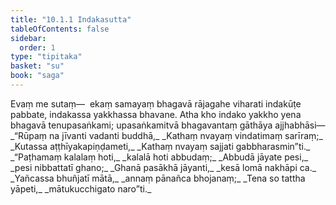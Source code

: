 ```yaml
---
title: "10.1.1 Indakasutta"
tableOfContents: false
sidebar:
  order: 1
type: "tipitaka"
basket: "su"
book: "saga"
---
```



<DynamicBreadcrumb />

<Division number="235" book="saga" bookNo="12" page="208">

<Paragraph number="1451" book="saga">
Evaṃ me sutaṃ—  ekaṃ samayaṃ bhagavā rājagahe viharati indakūṭe pabbate, indakassa yakkhassa bhavane. Atha kho indako yakkho yena bhagavā tenupasaṅkami; upasaṅkamitvā bhagavantaṃ gāthāya ajjhabhāsi—
</Paragraph>

<Paragraph number="1452" type="verses" book="saga">
_“Rūpaṃ na jīvanti vadanti buddhā,_  
_Kathaṃ nvayaṃ vindatimaṃ sarīraṃ;_  
_Kutassa aṭṭhīyakapiṇḍameti,_  
_Kathaṃ nvayaṃ sajjati gabbharasmin”ti._  

</Paragraph>

<Paragraph number="1453" type="verses" book="saga">
_“Paṭhamaṃ kalalaṃ hoti,_  
_kalalā hoti abbudaṃ;_  
_Abbudā jāyate pesi,_  
_pesi nibbattatī ghano;_  
_Ghanā pasākhā jāyanti,_  
_kesā lomā nakhāpi ca._  

</Paragraph>

<Paragraph number="1454" type="verses" book="saga">
_Yañcassa bhuñjatī mātā,_  
_annaṃ pānañca bhojanaṃ;_  
_Tena so tattha yāpeti,_  
_mātukucchigato naro”ti._
</Paragraph>
</Division>